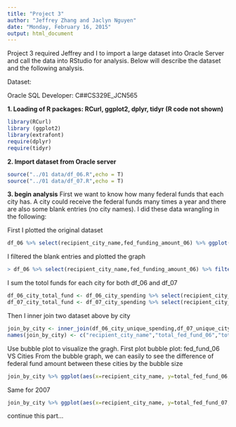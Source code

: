 ```yaml
---
title: "Project 3"
author: "Jeffrey Zhang and Jaclyn Nguyen"
date: "Monday, February 16, 2015"
output: html_document
---
```


Project 3 required Jeffrey and I to import a large dataset into Oracle Server and call the data into RStudio for analysis. Below will describe the dataset and the following analysis. 

Dataset: 

Oracle SQL Developer: C##CS329E_JCN565

__1. Loading of R packages: RCurl, ggplot2, dplyr, tidyr (R code not shown)__

```r
library(RCurl)
library (ggplot2)
library(extrafont)
require(dplyr)
require(tidyr)
```

__2. Import dataset from Oracle server__
```r
source("../01 data/df_06.R",echo = T)
source("../01 data/df_07.R",echo = T)

```
__3. begin analysis__
First we want to know how many federal funds that each city has. A city could receive the federal funds many times a year and there are also some blank entries (no city names). I did these data wrangling in the following: 

First I plotted the original dataset
```r
df_06 %>% select(recipient_city_name,fed_funding_amount_06) %>% ggplot(aes(x=recipient_city_name, y=fed_funding_amount_06,color=recipient_city_name))  + geom_point() + theme(axis.text.x = element_text(angle = 90, hjust = 1))
```

I filtered the blank entries and plotted the graph

```r
> df_06 %>% select(recipient_city_name,fed_funding_amount_06) %>% filter(recipient_city_name != "") %>% ggplot(aes(x=recipient_city_name, y=fed_funding_amount_06,color=recipient_city_name))  + geom_point() + theme(axis.text.x = element_text(angle = 90, hjust = 1))
```

I sum the totol funds for each city for both df_06 and df_07
```r
df_06_city_total_fund <- df_06_city_spending %>% select(recipient_city_name) %>% group_by(recipient_city_name) %>% summarize(total_spending = sum(df_06$fed_funding_amount_06)) 
df_07_city_total_fund <- df_07_city_spending %>% select(recipient_city_name) %>% group_by(recipient_city_name) %>% summarize(total_spending = sum(df_07$fed_funding_amount_07)) 
```

Then I inner join two dataset above by city
```r
join_by_city <- inner_join(df_06_city_unique_spending,df_07_unique_city_spending,by = "recipient_city_name")
names(join_by_city) <- c("recipient_city_name","total_fed_fund_06","total_fed_fund_07")
```

Use bubble plot to visualize the gragh. First plot bubble plot: fed_fund_06 VS Cities
From the bubble graph, we can easily to see the difference of federal fund amount between these cities by the bubble size
```r
join_by_city %>% ggplot(aes(x=recipient_city_name, y=total_fed_fund_06, size = total_fed_fund_06,color=total_fed_fund_06)) + geom_point() + theme(axis.text.x=element_text(angle=80, size=20, vjust=0.5)) + theme(axis.text.x=element_text(size=10, face="bold", vjust=1)) + theme(axis.title.x=element_text(color="forestgreen", vjust=0.35),axis.title.y=element_text(color="cadetblue", vjust=0.35)) + labs(title="Fed_fund_06 VS Cities",y="Total_fund",x="City")
```

Same for 2007
```r
join_by_city %>% ggplot(aes(x=recipient_city_name, y=total_fed_fund_07, size = total_fed_fund_07,color=total_fed_fund_07)) + geom_point() + theme(axis.text.x=element_text(angle=80, size=20, vjust=0.5)) + theme(axis.text.x=element_text(size=10, face="bold", vjust=1)) + theme(axis.title.x=element_text(color="forestgreen", vjust=0.35),axis.title.y=element_text(color="cadetblue", vjust=0.35)) + labs(title="Fed_fund_07 VS Cities",y="Total_fund",x="City")
```

continue this part...